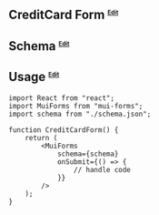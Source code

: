 ## CreditCard Form <sup><small><small><small>[Edit](https://codesandbox.io/s/mui-forms-account-opening-form-z8pgtt?file=/src/App.js)</small></small></small></sup>


<CreditCardForm />

## Schema <sup><small><small><small>[Edit](https://codesandbox.io/s/mui-forms-account-opening-form-z8pgtt?file=/src/App.js)</small></small></small></sup>

<SchemaViewer value={schema} />

## Usage <sup><small><small><small>[Edit](https://codesandbox.io/s/mui-forms-account-opening-form-z8pgtt?file=/src/App.js)</small></small></small></sup>

```tsx
import React from "react";
import MuiForms from "mui-forms";
import schema from "./schema.json";

function CreditCardForm() {
    return (
        <MuiForms
            schema={schema}
            onSubmit={() => {
                // handle code
            }}
        />
    );
}
```
